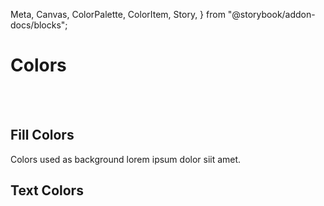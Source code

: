   Meta,
  Canvas,
  ColorPalette,
  ColorItem,
  Story,
} from "@storybook/addon-docs/blocks";


<Meta title="General/Colors" />



# Colors
<br /><br />


## Fill Colors

Colors used as background lorem ipsum dolor siit amet.

<ColorPalette>
  <ColorItem title="Primary" subtitle="$color-primary" colors={["#167767", "#115A4E", "#0C4037", "#1677671f"]} />
  <ColorItem title="$primary" subtitle="Gray" colors={["#333"]} />
  <ColorItem title="$primary" subtitle="Gray" colors={["#000"]} />
  <ColorItem
    title="$primary"
    subtitle="Gray"
    colors={["#fff", "#000", "#F00"]}
  />
</ColorPalette>



## Text Colors